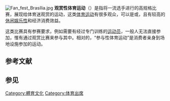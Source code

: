 {{NoteTA
|G1=Sports
}}
[[File:Fan_fest_Brasília.jpg|thumb]]
'''观赏性体育运动'''（{{lang-en|spectator sport}}）是指将一流选手进行的高规格比赛，展现给体育迷观赏的运动，这类[[体育运动|体育运动]]有很多观众，可以是{{tsl|en|Professional sports|职业运动}}或{{tsl|en|Amateur sports|业余运动}}，且有较高的[[休闲活动|休闲娱乐性]]和经济消费效益。

这类比赛具有参赛要求，例如需要有经过专门训练的[[运动员|运动员]]，一般人无法直接参加，惟有通过观赏比赛来参与其中。相对的，“参与性体育运动”是消费者亲身到场地设施参加的运动。

==参考文献==
{{reflist}}

==参见==
{{Portal|体育运动}}

[[Category:體育文化|Category:體育文化]]
[[Category:体育出席|Category:体育出席]]
{{sport-stub}}
